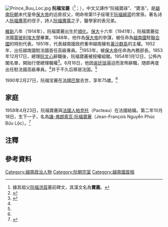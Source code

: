 [[File:Prince_Buu_Loc.jpg|thumb]]
'''阮福宝蔍'''（{{vie|v='''Nguyễn Phúc Bửu Lộc'''|hn=阮福寶蔍}}<ref>據其祖父[[阮福洪蔎|阮福洪蔎]]墓前碑文，其漢文名為'''寶蔍'''。</ref>；{{bd|1914年|8月22日|1990年|2月27日|catIdx=N阮}}），中文又譯作“阮福寶祿”、“寶洛”，是[[越南|越南]][[阮朝|阮朝]]末代皇帝[[保大帝|保大帝]]的远房叔父，明命帝第11子绥理王[[阮福綿寊|阮福綿寊]]的曾孫，著名诗人[[阮福膺苹|阮福膺苹]]的侄子，詩人[[阮福膺蓀|阮福膺蓀]]之子，醫學家{{link-vi|范玉石|Phạm Ngọc Thạch}}的表兄弟。

[[維新_(阮朝)|維新]]八年（1914年），阮福寶蔍出生於[[順化|順化]]。[[保大_(阮朝)|保大]]十六年（1941年），阮福寶蔍從法國[[蒙彼利埃大學|蒙彼利埃大學]]畢業。1948年，他作為[[保大帝|保大帝]]的參謀，被任命為[[越南國|越南國]]駐[[聯合國|聯合國]]的特別代表。1951年，代表越南國政府重申越南擁有[[黃沙群島|黃沙群島]]的主權。1952年，出任越南國駐法國首任高級專員。<ref name="1840-1987">{{cite book|url= |title=世界諸国の制度・組織・人事 1840-1987 |page=第158頁 |author=[[秦郁彥|秦郁彥]] |publisher=[[東京大學出版會|東京大學出版會]] |date=1988年12月}}{{ja}}</ref>1953年，被[[保大帝|保大帝]]任命為內務部長。1953年12月17日，總理[[阮文心|阮文心]]辭職後，阮福寶蔍被授權組閣。1954年1月12日，公佈內閣名單，開始行使總理職權<ref>{{Cite web |url=http://www.vietnamgear.com/Indochina1954.aspx |title=印度支那戰爭資料 |accessdate=2016-07-24 |archive-date=2016-03-14 |archive-url=https://web.archive.org/web/20160314034421/http://vietnamgear.com/Indochina1954.aspx |dead-url=no }}</ref>。6月16日，他因[[吳廷琰|吳廷琰]]逼迫而宣佈辭職，随即再度出任駐法國高級專員。<ref name="1840-1987"/>并于不久后移居法国。<ref name="His"/>

1990年2月27日，阮福宝蔍在[[法國|法國]][[巴黎|巴黎]]去世，享年75歲。<ref name="His"/>

==家庭==
1958年4月23日，阮福寶蔍與[[法國人|法國人]][[帕克托|帕克托]]（Pacteau）在法國結婚。第二年10月18日，生下一子，名為[[讓-弗朗索瓦·阮福寶蔍|讓-弗朗索瓦·阮福寶蔍]]（Jean-François Nguyễn Phúc Bửu Lộc）。<ref name="His">{{cite book |author1=Justin Corfield |editor=1 |title=Historical Dictionary of Ho Chi Minh City |page=38 |url=https://books.google.com.hk/books?id=pdAZBQAAQBAJ&pg=PA38&lpg=PA38&dq=Jean-Fran%C3%A7ois+Nguy%E1%BB%85n+Ph%C3%BAc+B%E1%BB%ADu+L%E1%BB%99c&source=bl&ots=gm3lqxWvRe&sig=ACfU3U2tcDLVYyy_OPOXOw_QnIBCyp5qmA&hl=ja&sa=X&redir_esc=y&hl=zh-CN&sourceid=cndr#v=onepage&q=Jean-Fran%C3%A7ois%20Nguy%E1%BB%85n%20Ph%C3%BAc%20B%E1%BB%ADu%20L%E1%BB%99c&f=false |accessdate=2022-04-08 |language=en}}</ref>

==注釋==
{{reflist}}

==參考資料==
{{reflist}}

{{Vietnam PM}}
{{Authority control}}
{{越南人小作品}}
[[Category:越南政治人物|Category:越南政治人物]]
[[Category:阮朝宗室|Category:阮朝宗室]]
[[Category:越南國首相|Category:越南國首相]]